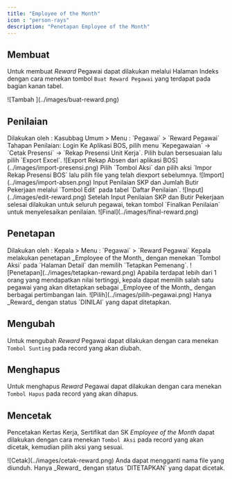 ```yaml
---
title: "Employee of the Month"
icon : "person-rays"
description: "Penetapan Employee of the Month"
---
```



## Membuat
Untuk membuat _Reward_ Pegawai dapat dilakukan melalui Halaman Indeks dengan cara menekan tombol `Buat Reward Pegawai` yang terdapat pada bagian kanan tabel.

<Frame caption="Tampilan Menambahkan Reward Pegawai">
    ![Tambah ](../images/buat-reward.png)
</Frame>

## Penilaian
<Note>
    Dilakukan oleh : Kasubbag Umum
    > Menu : `Pegawai` > `Reward Pegawai`   
</Note>
Tahapan Penilaian:
<Steps>
    <Step title="Import Rekap Presensi">
        Login Ke Aplikasi BOS, pilih menu `Kepegawaian` -> `Cetak Presensi` -> `Rekap Presensi Unit Kerja`. Pilih bulan bersesuaian lalu pilih `Export Excel`.
        <Frame caption = "Export Rekap Absen dari aplikasi BOS">
            ![Export Rekap Absen dari aplikasi BOS](../images/import-presensi.png)
        </Frame>
        Pilih `Tombol Aksi` dan pilih aksi `Impor Rekap Presensi BOS` lalu pilih file yang telah diexport sebelumnya.
        <Frame caption = "Import Rekap Absen dari aplikasi BOS">
            ![Import](../images/import-absen.png)
        </Frame>
    </Step>
    <Step title="Input Penilaian SKP dan Jumlah Butir Pekerjaan">
        Input Penilaian SKP dan Jumlah Butir Pekerjaan melalui `Tombol Edit` pada tabel `Daftar Penilaian`.
         <Frame caption = "Import Rekap Absen dari aplikasi BOS">
            ![Input](../images/edit-reward.png)
        </Frame>
    </Step>
    <Step title="Finalisasi Penilaian">
       Setelah Input Penilaian SKP dan Butir Pekerjaan selesai dilakukan untuk seluruh pegawai, tekan tombol `Finalkan Penilaian` untuk menyelesaikan penilaian.
         <Frame caption = "Finalisasi Penilaian">
            ![Final](../images/final-reward.png)
        </Frame>
    </Step>
</Steps>

## Penetapan
<Note>
    Dilakukan oleh : Kepala
    > Menu : `Pegawai` > `Reward Pegawai`   
</Note>
Kepala melakukan penetapan _Employee of the Month_ dengan menekan `Tombol Aksi` pada `Halaman Detail` dan memilih `Tetapkan Pemenang`.
         <Frame caption = "Penetapan Pemenang">
            ![Penetapan](../images/tetapkan-reward.png)
        </Frame>
Apabila terdapat lebih dari 1 orang yang mendapatkan nilai tertinggi, kepala dapat memilih salah satu pegawai yang akan ditetapkan sebagai _Employee of the Month_ dengan berbagai pertimbangan lain.
         <Frame caption = "Memilih Pemenang">
            ![Pilih](../images/pilih-pegawai.png)
        </Frame>
<Warning>
    Hanya _Reward_ dengan status `DINILAI` yang dapat ditetapkan.
</Warning>


## Mengubah

Untuk mengubah _Reward_ Pegawai dapat dilakukan dengan cara menekan `Tombol Sunting` pada record yang akan diubah.

## Menghapus

Untuk menghapus _Reward_ Pegawai dapat dilakukan dengan cara menekan `Tombol Hapus` pada record yang akan dihapus.

## Mencetak
Pencetakan Kertas Kerja, Sertifikat dan SK _Employee of the Month_ dapat dilakukan dengan cara menekan `Tombol Aksi` pada record yang akan dicetak, kemudian pilih aksi yang sesuai.

<Frame caption="Tampilan Cetak">
    ![Cetak](../images/cetak-reward.png)
</Frame>

<Tip>
    Anda dapat mengganti nama file yang diunduh.
</Tip>
<Warning>
    Hanya _Reward_ dengan status `DITETAPKAN` yang dapat dicetak.
</Warning>


